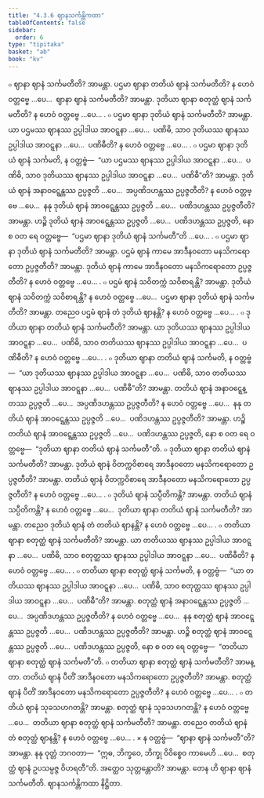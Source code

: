 ```yaml
---
title: "4.3.6 ဈာနသင်္ကန္တိကထာ"
tableOfContents: false
sidebar:
  order: 6
type: "tipitaka"
basket: "ab"
book: "kv"
---
```



<DynamicBreadcrumb />

<Division number="813" book="kv">

<Paragraph number="2537" book="kv">
๐ ဈာနာ ဈာနံ သင်္ကမတီတိ? အာမန္တာ. ပဌမာ ဈာနာ တတိယံ ဈာနံ သင်္ကမတီတိ? န ဟေဝံ ဝတ္တဗ္ဗေ …ပေ…  ဈာနာ ဈာနံ သင်္ကမတီတိ? အာမန္တာ. ဒုတိယာ ဈာနာ စတုတ္ထံ ဈာနံ သင်္ကမတီတိ? န ဟေဝံ ဝတ္တဗ္ဗေ …ပေ… .
</Paragraph>

<Paragraph number="2538" book="kv">
๐ ပဌမာ ဈာနာ ဒုတိယံ ဈာနံ သင်္ကမတီတိ? အာမန္တာ. ယာ ပဌမဿ ဈာနဿ ဥပ္ပါဒါယ အာဝဋ္ဋနာ …ပေ…  ပဏိဓိ, သာဝ ဒုတိယဿ ဈာနဿ ဥပ္ပါဒါယ အာဝဋ္ဋနာ …ပေ…  ပဏိဓီတိ? န ဟေဝံ ဝတ္တဗ္ဗေ …ပေ… .
</Paragraph>

<Paragraph number="2539" book="kv">
๐ ပဌမာ ဈာနာ ဒုတိယံ ဈာနံ သင်္ကမတိ, န ဝတ္တဗ္ဗံ—  “ယာ ပဌမဿ ဈာနဿ ဥပ္ပါဒါယ အာဝဋ္ဋနာ …ပေ…  ပဏိဓိ, သာဝ ဒုတိယဿ ဈာနဿ ဥပ္ပါဒါယ အာဝဋ္ဋနာ …ပေ…  ပဏိဓီ”တိ? အာမန္တာ. ဒုတိယံ ဈာနံ အနာဝဋ္ဋေန္တဿ ဥပ္ပဇ္ဇတိ …ပေ…  အပ္ပဏိဒဟန္တဿ ဥပ္ပဇ္ဇတီတိ? န ဟေဝံ ဝတ္တဗ္ဗေ …ပေ…  နနု ဒုတိယံ ဈာနံ အာဝဋ္ဋေန္တဿ ဥပ္ပဇ္ဇတိ …ပေ…  ပဏိဒဟန္တဿ ဥပ္ပဇ္ဇတီတိ? အာမန္တာ. ဟဉ္စိ ဒုတိယံ ဈာနံ အာဝဋ္ဋေန္တဿ ဥပ္ပဇ္ဇတိ …ပေ…  ပဏိဒဟန္တဿ ဥပ္ပဇ္ဇတိ, နော စ ဝတ ရေ ဝတ္တဗ္ဗေ—  “ပဌမာ ဈာနာ ဒုတိယံ ဈာနံ သင်္ကမတီ”တိ …ပေ… .
</Paragraph>

<Paragraph number="2540" book="kv">
๐ ပဌမာ ဈာနာ ဒုတိယံ ဈာနံ သင်္ကမတီတိ? အာမန္တာ. ပဌမံ ဈာနံ ကာမေ အာဒီနဝတော မနသိကရောတော ဥပ္ပဇ္ဇတီတိ? အာမန္တာ. ဒုတိယံ ဈာနံ ကာမေ အာဒီနဝတော မနသိကရောတော ဥပ္ပဇ္ဇတီတိ? န ဟေဝံ ဝတ္တဗ္ဗေ …ပေ… .
</Paragraph>

<Paragraph number="2541" book="kv">
๐ ပဌမံ ဈာနံ သဝိတက္ကံ သဝိစာရန္တိ? အာမန္တာ. ဒုတိယံ ဈာနံ သဝိတက္ကံ သဝိစာရန္တိ? န ဟေဝံ ဝတ္တဗ္ဗေ …ပေ…  ပဌမာ ဈာနာ ဒုတိယံ ဈာနံ သင်္ကမတီတိ? အာမန္တာ. တညေဝ ပဌမံ ဈာနံ တံ ဒုတိယံ ဈာနန္တိ? န ဟေဝံ ဝတ္တဗ္ဗေ …ပေ… .
</Paragraph>

</Division>
<Division number="814" book="kv">

<Paragraph number="2542" book="kv">
๐ ဒုတိယာ ဈာနာ တတိယံ ဈာနံ သင်္ကမတီတိ? အာမန္တာ. ယာ ဒုတိယဿ ဈာနဿ ဥပ္ပါဒါယ အာဝဋ္ဋနာ …ပေ…  ပဏိဓိ, သာဝ တတိယဿ ဈာနဿ ဥပ္ပါဒါယ အာဝဋ္ဋနာ …ပေ…  ပဏိဓီတိ? န ဟေဝံ ဝတ္တဗ္ဗေ …ပေ… .
</Paragraph>

<Paragraph number="2543" book="kv">
๐ ဒုတိယာ ဈာနာ တတိယံ ဈာနံ သင်္ကမတိ, န ဝတ္တဗ္ဗံ—  “ယာ ဒုတိယဿ ဈာနဿ ဥပ္ပါဒါယ အာဝဋ္ဋနာ …ပေ…  ပဏိဓိ, သာဝ တတိယဿ ဈာနဿ ဥပ္ပါဒါယ အာဝဋ္ဋနာ …ပေ…  ပဏိဓီ”တိ? အာမန္တာ. တတိယံ ဈာနံ အနာဝဋ္ဋေန္တဿ ဥပ္ပဇ္ဇတိ …ပေ…  အပ္ပဏိဒဟန္တဿ ဥပ္ပဇ္ဇတီတိ? န ဟေဝံ ဝတ္တဗ္ဗေ …ပေ…  နနု တတိယံ ဈာနံ အာဝဋ္ဋေန္တဿ ဥပ္ပဇ္ဇတိ …ပေ…  ပဏိဒဟန္တဿ ဥပ္ပဇ္ဇတီတိ? အာမန္တာ. ဟဉ္စိ တတိယံ ဈာနံ အာဝဋ္ဋေန္တဿ ဥပ္ပဇ္ဇတိ …ပေ…  ပဏိဒဟန္တဿ ဥပ္ပဇ္ဇတိ, နော စ ဝတ ရေ ဝတ္တဗ္ဗေ—  “ဒုတိယာ ဈာနာ တတိယံ ဈာနံ သင်္ကမတီ”တိ.
</Paragraph>

<Paragraph number="2544" book="kv">
๐ ဒုတိယာ ဈာနာ တတိယံ ဈာနံ သင်္ကမတီတိ? အာမန္တာ. ဒုတိယံ ဈာနံ ဝိတက္ကဝိစာရေ အာဒီနဝတော မနသိကရောတော ဥပ္ပဇ္ဇတီတိ? အာမန္တာ. တတိယံ ဈာနံ ဝိတက္ကဝိစာရေ အာဒီနဝတော မနသိကရောတော ဥပ္ပဇ္ဇတီတိ? န ဟေဝံ ဝတ္တဗ္ဗေ …ပေ… .
</Paragraph>

<Paragraph number="2545" book="kv">
๐ ဒုတိယံ ဈာနံ သပ္ပီတိကန္တိ? အာမန္တာ. တတိယံ ဈာနံ သပ္ပီတိကန္တိ? န ဟေဝံ ဝတ္တဗ္ဗေ …ပေ…  ဒုတိယာ ဈာနာ တတိယံ ဈာနံ သင်္ကမတီတိ? အာမန္တာ. တညေဝ ဒုတိယံ ဈာနံ တံ တတိယံ ဈာနန္တိ? န ဟေဝံ ဝတ္တဗ္ဗေ …ပေ… .
</Paragraph>

</Division>
<Division number="815" book="kv">

<Paragraph number="2546" book="kv">
๐ တတိယာ ဈာနာ စတုတ္ထံ ဈာနံ သင်္ကမတီတိ? အာမန္တာ. ယာ တတိယဿ ဈာနဿ ဥပ္ပါဒါယ အာဝဋ္ဋနာ …ပေ…  ပဏိဓိ, သာဝ စတုတ္ထဿ ဈာနဿ ဥပ္ပါဒါယ အာဝဋ္ဋနာ …ပေ…  ပဏိဓီတိ? န ဟေဝံ ဝတ္တဗ္ဗေ …ပေ… .
</Paragraph>

<Paragraph number="2547" book="kv">
๐ တတိယာ ဈာနာ စတုတ္ထံ ဈာနံ သင်္ကမတိ, န ဝတ္တဗ္ဗံ—  “ယာ တတိယဿ ဈာနဿ ဥပ္ပါဒါယ အာဝဋ္ဋနာ …ပေ…  ပဏိဓိ, သာဝ စတုတ္ထဿ ဈာနဿ ဥပ္ပါဒါယ အာဝဋ္ဋနာ …ပေ…  ပဏိဓီ”တိ? အာမန္တာ. စတုတ္ထံ ဈာနံ အနာဝဋ္ဋေန္တဿ ဥပ္ပဇ္ဇတိ …ပေ…  အပ္ပဏိဒဟန္တဿ ဥပ္ပဇ္ဇတီတိ? န ဟေဝံ ဝတ္တဗ္ဗေ …ပေ…  နနု စတုတ္ထံ ဈာနံ အာဝဋ္ဋေန္တဿ ဥပ္ပဇ္ဇတိ …ပေ…  ပဏိဒဟန္တဿ ဥပ္ပဇ္ဇတီတိ? အာမန္တာ. ဟဉ္စိ စတုတ္ထံ ဈာနံ အာဝဋ္ဋေန္တဿ ဥပ္ပဇ္ဇတိ …ပေ…  ပဏိဒဟန္တဿ ဥပ္ပဇ္ဇတိ, နော စ ဝတ ရေ ဝတ္တဗ္ဗေ—  “တတိယာ ဈာနာ စတုတ္ထံ ဈာနံ သင်္ကမတီ”တိ.
</Paragraph>

<Paragraph number="2548" book="kv">
๐ တတိယာ ဈာနာ စတုတ္ထံ ဈာနံ သင်္ကမတီတိ? အာမန္တာ. တတိယံ ဈာနံ ပီတိံ အာဒီနဝတော မနသိကရောတော ဥပ္ပဇ္ဇတီတိ? အာမန္တာ. စတုတ္ထံ ဈာနံ ပီတိံ အာဒီနဝတော မနသိကရောတော ဥပ္ပဇ္ဇတီတိ? န ဟေဝံ ဝတ္တဗ္ဗေ …ပေ… .
</Paragraph>

<Paragraph number="2549" book="kv">
๐ တတိယံ ဈာနံ သုခသဟဂတန္တိ? အာမန္တာ. စတုတ္ထံ ဈာနံ သုခသဟဂတန္တိ? န ဟေဝံ ဝတ္တဗ္ဗေ …ပေ…  တတိယာ ဈာနာ စတုတ္ထံ ဈာနံ သင်္ကမတီတိ? အာမန္တာ. တညေဝ တတိယံ ဈာနံ တံ စတုတ္ထံ ဈာနန္တိ? န ဟေဝံ ဝတ္တဗ္ဗေ …ပေ… .
</Paragraph>

</Division>
<Division number="816" book="kv">

<Paragraph number="2550" book="kv">
× န ဝတ္တဗ္ဗံ—  “ဈာနာ ဈာနံ သင်္ကမတီ”တိ? အာမန္တာ. နနု ဝုတ္တံ ဘဂဝတာ—  “ဣဓ, ဘိက္ခဝေ, ဘိက္ခု ဝိဝိစ္စေဝ ကာမေဟိ …ပေ…  စတုတ္ထံ ဈာနံ ဥပသမ္ပဇ္ဇ ဝိဟရတီ”တိ. အတ္ထေဝ သုတ္တန္တောတိ? အာမန္တာ. တေန ဟိ ဈာနာ ဈာနံ သင်္ကမတီတိ.

</Paragraph>
</Division>

<Paragraph number="2551" type="center" book="kv">
ဈာနသင်္ကန္တိကထာ နိဋ္ဌိတာ.
</Paragraph>